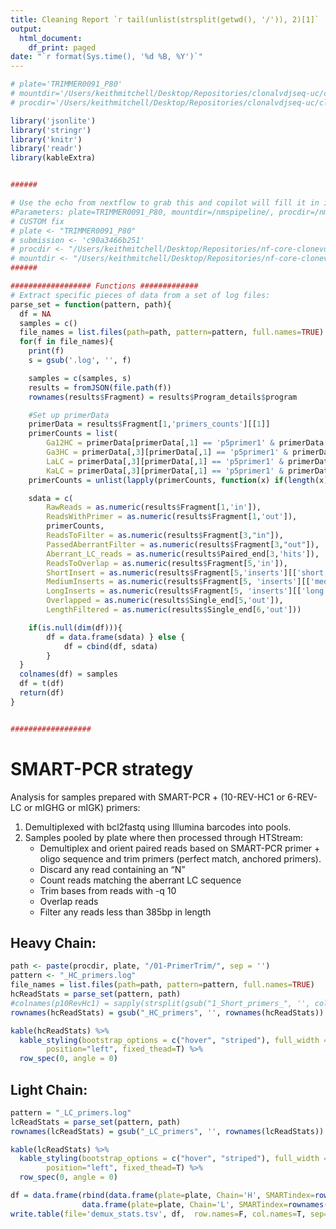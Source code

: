 ```yaml
---
title: Cleaning Report `r tail(unlist(strsplit(getwd(), '/')), 2)[1]`
output:
  html_document:
    df_print: paged
date: "`r format(Sys.time(), '%d %B, %Y')`"
---
```

```r
# plate='TRIMMER0091_P80'
# mountdir='/Users/keithmitchell/Desktop/Repositories/clonalvdjseq-uc/clonalvdjseq'
# procdir='/Users/keithmitchell/Desktop/Repositories/clonalvdjseq-uc/clonalvdjseq/01-Processing'
```

```r
library('jsonlite')
library('stringr')
library('knitr')
library('readr')
library(kableExtra)


######

# Use the echo from nextflow to grab this and copilot will fill it in if different. Debugging from Nextflow output in docker sucks
#Parameters: plate=TRIMMER0091_P80, mountdir=/nmspipeline/, procdir=/nmspipeline/exampledata/01-Processing/, submission=c90a3466b251
# CUSTOM fix
# plate <- "TRIMMER0091_P80"
# submission <- 'c90a3466b251'
# procdir <- "/Users/keithmitchell/Desktop/Repositories/nf-core-clonevdjseq/exampledata/01-Processing/"
# mountdir <- "/Users/keithmitchell/Desktop/Repositories/nf-core-clonevdjseq/"
######

################## Functions #############
# Extract specific pieces of data from a set of log files:
parse_set = function(pattern, path){
  df = NA
  samples = c()
  file_names = list.files(path=path, pattern=pattern, full.names=TRUE)
  for(f in file_names){
    print(f)
    s = gsub('.log', '', f)

    samples = c(samples, s)
    results = fromJSON(file.path(f))
    rownames(results$Fragment) = results$Program_details$program

    #Set up primerData 
    primerData = results$Fragment[1,'primers_counts'][[1]]
    primerCounts = list(
        Ga12HC = primerData[primerData[,1] == 'p5primer1' & primerData[,2] == 'Ga12HC.10_REV_CHI',3],
        Ga3HC = primerData[,3][primerData[,1] == 'p5primer1' & primerData[,2] == 'Ga3.10for_mIGH3'],
        LaLC = primerData[,3][primerData[,1] == 'p5primer1' & primerData[,2] == 'LaLC.R-mIGL'],
        KaLC = primerData[,3][primerData[,1] == 'p5primer1' & primerData[,2] == 'KaLC.6_REV_LC'])
    primerCounts = unlist(lapply(primerCounts, function(x) if(length(x) == 0) 0 else as.numeric(x)))

    sdata = c(
        RawReads = as.numeric(results$Fragment[1,'in']), 
        ReadsWithPrimer = as.numeric(results$Fragment[1,'out']),
        primerCounts,
        ReadsToFilter = as.numeric(results$Fragment[3,"in"]),
        PassedAberrantFilter = as.numeric(results$Fragment[3,"out"]),
        Aberrant_LC_reads = as.numeric(results$Paired_end[3,'hits']),
        ReadsToOverlap = as.numeric(results$Fragment[5,'in']),
        ShortInsert = as.numeric(results$Fragment[5,'inserts'][['short']]),
        MediumInserts = as.numeric(results$Fragment[5, 'inserts'][['medium']]),
        LongInserts = as.numeric(results$Fragment[5, 'inserts'][['long']]),
        Overlapped = as.numeric(results$Single_end[5,'out']),
        LengthFiltered = as.numeric(results$Single_end[6,'out']))

    if(is.null(dim(df))){ 
        df = data.frame(sdata) } else {
            df = cbind(df, sdata)
        }
  }
  colnames(df) = samples
  df = t(df)
  return(df)
}


##################

```

# SMART-PCR strategy
Analysis for samples prepared with SMART-PCR + (10-REV-HC1 or 6-REV-LC or mIGHG or mIGK) primers:

1. Demultiplexed with bcl2fastq using Illumina barcodes into pools.
1. Samples pooled by plate where then processed through HTStream:
    +  Demultiplex and orient paired reads based on SMART-PCR primer + oligo sequence and trim primers (perfect match, anchored primers). 
    +  Discard any read containing an "N"
    +  Count reads matching the aberrant LC sequence
    +  Trim bases from reads with -q 10
    +  Overlap reads
    +  Filter any reads less than 385bp in length


## Heavy Chain:

```r
path <- paste(procdir, plate, "/01-PrimerTrim/", sep = '')
pattern <- "_HC_primers.log"
file_names = list.files(path=path, pattern=pattern, full.names=TRUE)
hcReadStats = parse_set(pattern, path)
#colnames(p10RevHc1) = sapply(strsplit(gsub("1_Short_primers_", '', colnames(p10RevHc1)), '_'), '[', 1)
rownames(hcReadStats) = gsub("_HC_primers", '', rownames(hcReadStats))

kable(hcReadStats) %>%
  kable_styling(bootstrap_options = c("hover", "striped"), full_width = F, 
        position="left", fixed_thead=T) %>%
  row_spec(0, angle = 0)
```


## Light Chain:

```r
pattern = "_LC_primers.log"
lcReadStats = parse_set(pattern, path)
rownames(lcReadStats) = gsub("_LC_primers", '', rownames(lcReadStats))

kable(lcReadStats) %>%
  kable_styling(bootstrap_options = c("hover", "striped"), full_width = F, 
        position="left", fixed_thead=T) %>%
  row_spec(0, angle = 0)

```

```r
df = data.frame(rbind(data.frame(plate=plate, Chain='H', SMARTindex=rownames(hcReadStats), hcReadStats), 
                data.frame(plate=plate, Chain='L', SMARTindex=rownames(lcReadStats), lcReadStats)))
write.table(file='demux_stats.tsv', df,  row.names=F, col.names=T, sep='\t')

```